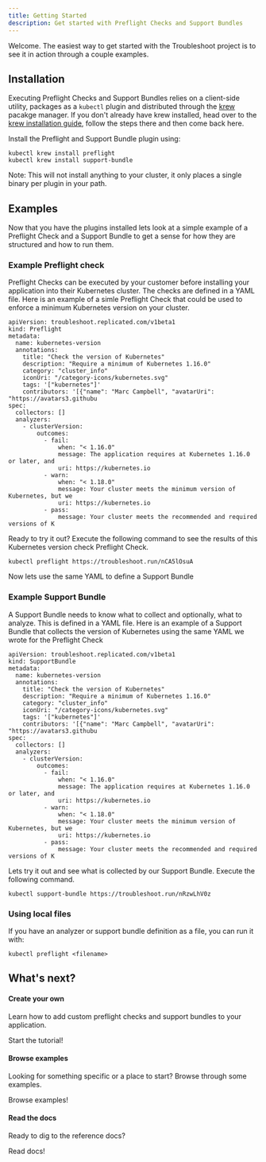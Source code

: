 ```yaml
---
title: Getting Started
description: Get started with Preflight Checks and Support Bundles
---
```



Welcome.
The easiest way to get started with the Troubleshoot project is to see it in action through a couple examples. 

## Installation
Executing Preflight Checks and Support Bundles relies on a client-side utility, packages as a `kubectl` plugin and distributed through the [krew](https://krew.dev/) pacakge manager.
If you don't already have krew installed, head over to the [krew installation guide](https://krew.sigs.k8s.io/docs/user-guide/setup/install/), follow the steps there and then come back here.

Install the Preflight and Support Bundle plugin using:

```shell
kubectl krew install preflight
kubectl krew install support-bundle
```

Note: This will not install anything to your cluster, it only places a single binary per plugin in your path.

## Examples

Now that you have the plugins installed lets look at a simple example of a Preflight Check and a Support Bundle to get a sense for how they are structured and how to run them.

### Example Preflight check

Preflight Checks can be executed by your customer before installing your application into their Kubernetes cluster. The checks are defined in a YAML file. Here is an example of a simle Preflight Check that could be used to enforce a minimum Kubernetes version on your cluster.

```
apiVersion: troubleshoot.replicated.com/v1beta1
kind: Preflight
metadata:
  name: kubernetes-version
  annotations: 
    title: "Check the version of Kubernetes"
    description: "Require a minimum of Kubernetes 1.16.0"
    category: "cluster_info"
    iconUri: "/category-icons/kubernetes.svg"
    tags: '["kubernetes"]'
    contributors: '[{"name": "Marc Campbell", "avatarUri": "https://avatars3.githubu
spec:
  collectors: []
  analyzers:
    - clusterVersion:
        outcomes:
          - fail:
              when: "< 1.16.0"
              message: The application requires at Kubernetes 1.16.0 or later, and
              uri: https://kubernetes.io
          - warn:
              when: "< 1.18.0"
              message: Your cluster meets the minimum version of Kubernetes, but we
              uri: https://kubernetes.io
          - pass:
              message: Your cluster meets the recommended and required versions of K
```

Ready to try it out? Execute the following command to see the results of this Kubernetes version check Preflight Check.

```
kubectl preflight https://troubleshoot.run/nCA5lOsuA
```

Now lets use the same YAML to define a Support Bundle

### Example Support Bundle

A Support Bundle needs to know what to collect and optionally, what to analyze. This is defined in a YAML file. Here is an example of a Support Bundle that collects the version of Kubernetes using the same YAML we wrote for the Preflight Check

```
apiVersion: troubleshoot.replicated.com/v1beta1
kind: SupportBundle
metadata:
  name: kubernetes-version
  annotations: 
    title: "Check the version of Kubernetes"
    description: "Require a minimum of Kubernetes 1.16.0"
    category: "cluster_info"
    iconUri: "/category-icons/kubernetes.svg"
    tags: '["kubernetes"]'
    contributors: '[{"name": "Marc Campbell", "avatarUri": "https://avatars3.githubu
spec:
  collectors: []
  analyzers:
    - clusterVersion:
        outcomes:
          - fail:
              when: "< 1.16.0"
              message: The application requires at Kubernetes 1.16.0 or later, and 
              uri: https://kubernetes.io
          - warn:
              when: "< 1.18.0"
              message: Your cluster meets the minimum version of Kubernetes, but we
              uri: https://kubernetes.io
          - pass:
              message: Your cluster meets the recommended and required versions of K
```

Lets try it out and see what is collected by our Support Bundle. Execute the following command.

```
kubectl support-bundle https://troubleshoot.run/nRzwLhV0z
```

### Using local files

If you have an analyzer or support bundle definition as a file, you can run it with:

```
kubectl preflight <filename>
```

## What's next?

<div class="side-by-side">
  <div class="flex1">
    <h4>Create your own</h4>
    <p>Learn how to add custom preflight checks and support bundles to your application.</p>
    <Link to="/preflight/introduction" class="custom-button primary">
      Start the tutorial!
    </Link>
  </div>

  <div class="flex1">
    <h4>Browse examples</h4>
    <p>
    Looking for something specific or a place to start? Browse through some examples.
    </p>
    <Link to="/explore" class="custom-button primary">
      Browse examples!
    </Link>
  </div>

  <div class="flex1">
    <h4>Read the docs</h4>
    <p>
    Ready to dig to the reference docs?
    </p>
    <Link to="/collect/idex" class="custom-button primary">
      Read docs!
    </Link>
  </div>
</div>

